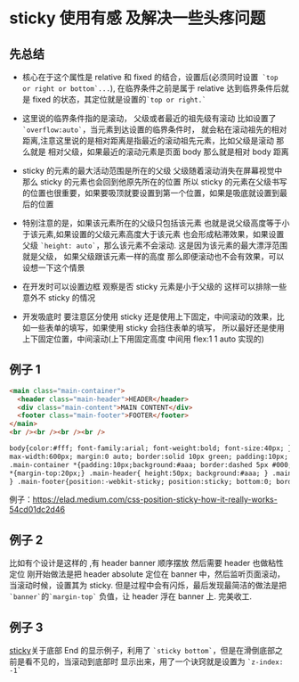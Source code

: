 # sticky 使用有感 及解决一些头疼问题

## 先总结

- 核心在于这个属性是 relative 和 fixed 的结合，设置后(必须同时设置`` `top or right or bottom`...``),
  在临界条件之前是属于 relative 达到临界条件后就是 fixed 的状态，其定位就是设置的`` `top or right.` ``

- 这里说的临界条件指的是滚动， 父级或者最近的祖先级有滚动 比如设置了`` `overflow:auto` ``，当元素到达设置的临界条件时，
  就会粘在滚动祖先的相对距离,注意这里说的是相对距离是指最近的滚动祖先元素，比如父级是滚动 那么就是
  相对父级，如果最近的滚动元素是页面 body 那么就是相对 body 距离

- sticky 的元素的最大活动范围是所在的父级 父级随着滚动消失在屏幕视觉中 那么 sticky 的元素也会回到他原先所在的位置
  所以 sticky 的元素在父级书写的位置也很重要，如果要吸顶就要设置到第一个位置，如果是吸底就设置到最后的位置

- 特别注意的是，如果该元素所在的父级只包括该元素 也就是说父级高度等于小于该元素,如果设置的父级元素高度大于该元素
  也会形成粘滞效果，如果设置父级 `` `height: auto` ``，那么该元素不会滚动.
  这是因为该元素的最大漂浮范围就是父级， 如果父级跟该元素一样的高度 那么即便滚动也不会有效果，可以设想一下这个情景

- 在开发时可以设置边框 观察是否 sticky 元素是小于父级的 这样可以排除一些意外不 sticky 的情况
- 开发吸底时 要注意区分使用 sticky 还是使用上下固定，中间滚动的效果，比如一些表单的填写，如果使用 sticky 会挡住表单的填写，
  所以最好还是使用上下固定位置，中间滚动(上下用固定高度 中间用 flex:1 1 auto 实现的)

## 例子 1

```html
<main class="main-container">
  <header class="main-header">HEADER</header>
  <div class="main-content">MAIN CONTENT</div>
  <footer class="main-footer">FOOTER</footer>
</main>
<br /><br /><br /><br />
```

```html
body{color:#fff; font-family:arial; font-weight:bold; font-size:40px; } .main-container{
max-width:600px; margin:0 auto; border:solid 10px green; padding:10px; margin-top:40px;}
.main-container *{padding:10px;background:#aaa; border:dashed 5px #000;} .main-container * +
*{margin-top:20px;} .main-header{ height:50px; background:#aaa; } .main-content{ min-height:1000px;
} .main-footer{position:-webkit-sticky; position:sticky; bottom:0; border-color:red;}
```

例子：https://elad.medium.com/css-position-sticky-how-it-really-works-54cd01dc2d46

## 例子 2

比如有个设计是这样的 ,有 header banner 顺序摆放 然后需要 header 也做粘性定位
刚开始做法是把 header absolute 定位在 banner 中，然后监听页面滚动，当滚动时候，设置其为 sticky.
但是过程中会有闪烁，最后发现最简洁的做法是把 `` `banner` ``的`` `margin-top` `` 负值，让 header 浮在 banner 上.
完美收工.

## 例子 3

[sticky](./sticky/demo)关于底部 End 的显示例子，利用了 `` `sticky bottom` ``，但是在滑倒底部之前是看不见的，当滚动到底部时
显示出来，用了一个诀窍就是设置为 `` `z-index: -1` ``
